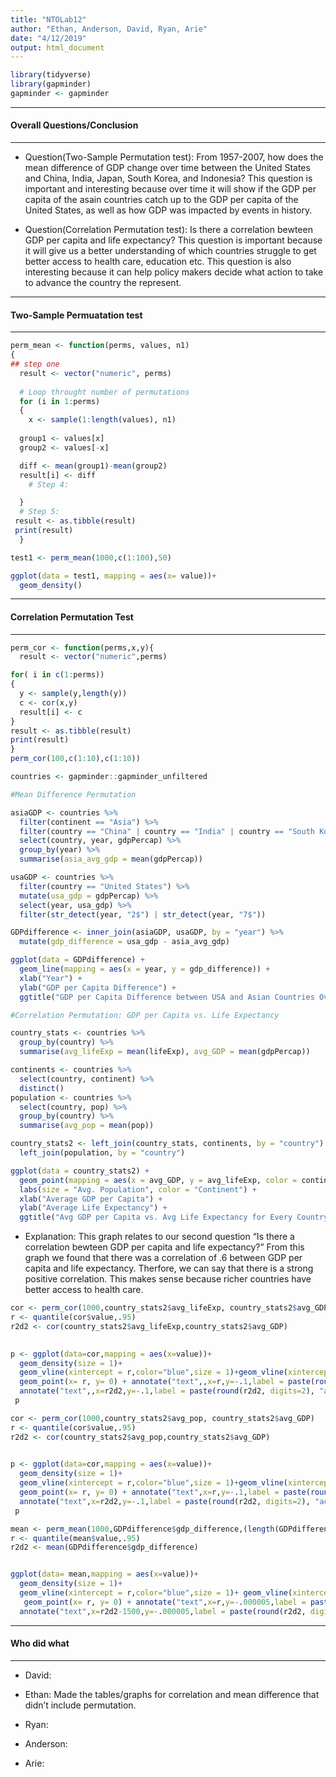```yaml
---
title: "NTOLab12"
author: "Ethan, Anderson, David, Ryan, Arie"
date: "4/12/2019"
output: html_document
---
```

```r
library(tidyverse)
library(gapminder)
gapminder <- gapminder
```
*****
#### Overall Questions/Conclusion
*****
* Question(Two-Sample Permutation test): From 1957-2007, how does the mean difference of GDP change over time between the United States and China, India, Japan, South Korea, and Indonesia? This question is important and interesting because over time it will show if the GDP per capita of the asain countries catch up to the GDP per capita of the United States, as well as how GDP was impacted by events in history.

* Question(Correlation Permutation test): Is there a correlation bewteen GDP per capita and life expectancy? This question is important because it will give us a better understanding of which countries struggle to get better access to health care, education etc. This question is also interesting because it can help policy makers decide what action to take to advance the country the represent. 

*****
#### Two-Sample Permuatation test
*****
```r
perm_mean <- function(perms, values, n1)
{
## step one
  result <- vector("numeric", perms)
  
  # Loop throught number of permutations
  for (i in 1:perms)
  {
    x <- sample(1:length(values), n1)
  
  group1 <- values[x]
  group2 <- values[-x]

  diff <- mean(group1)-mean(group2)
  result[i] <- diff
    # Step 4:

  }
  # Step 5:
 result <- as.tibble(result)
 print(result)
  }

test1 <- perm_mean(1000,c(1:100),50)

ggplot(data = test1, mapping = aes(x= value))+
  geom_density()

```

*****
#### Correlation Permutation Test
*****

```r
perm_cor <- function(perms,x,y){
  result <- vector("numeric",perms)

for( i in c(1:perms))
{
  y <- sample(y,length(y))
  c <- cor(x,y)
  result[i] <- c
}
result <- as.tibble(result)
print(result)
}
perm_cor(100,c(1:10),c(1:10))

```

```r

countries <- gapminder::gapminder_unfiltered

#Mean Difference Permutation

asiaGDP <- countries %>%
  filter(continent == "Asia") %>%
  filter(country == "China" | country == "India" | country == "South Korea" | country == "Japan" | country == "Indonesia") %>%
  select(country, year, gdpPercap) %>%
  group_by(year) %>%
  summarise(asia_avg_gdp = mean(gdpPercap))

usaGDP <- countries %>%
  filter(country == "United States") %>%
  mutate(usa_gdp = gdpPercap) %>%
  select(year, usa_gdp) %>%
  filter(str_detect(year, "2$") | str_detect(year, "7$"))

GDPdifference <- inner_join(asiaGDP, usaGDP, by = "year") %>%
  mutate(gdp_difference = usa_gdp - asia_avg_gdp)

ggplot(data = GDPdifference) +
  geom_line(mapping = aes(x = year, y = gdp_difference)) +
  xlab("Year") +
  ylab("GDP per Capita Difference") +
  ggtitle("GDP per Capita Difference between USA and Asian Countries Over Time", subtitle = "Asian Countries Include: China, India, Japan, Indonesia, South Korea (top 5 Asia GDP's)")

#Correlation Permutation: GDP per Capita vs. Life Expectancy

country_stats <- countries %>%
  group_by(country) %>%
  summarise(avg_lifeExp = mean(lifeExp), avg_GDP = mean(gdpPercap))

continents <- countries %>%
  select(country, continent) %>%
  distinct()
population <- countries %>%
  select(country, pop) %>%
  group_by(country) %>%
  summarise(avg_pop = mean(pop))

country_stats2 <- left_join(country_stats, continents, by = "country") %>%
  left_join(population, by = "country")

ggplot(data = country_stats2) +
  geom_point(mapping = aes(x = avg_GDP, y = avg_lifeExp, color = continent, size = avg_pop)) +
  labs(size = "Avg. Population", color = "Continent") +
  xlab("Average GDP per Capita") +
  ylab("Average Life Expectancy") +
  ggtitle("Avg GDP per Capita vs. Avg Life Expectancy for Every Country (1952-2007)")
```

* Explanation: This graph relates to our second question "Is there a correlation bewteen GDP per capita and life expectancy?" From this graph we found that there was a correlation of .6 between GDP per capita and life expectancy. Therfore, we can say that there is a strong positive correlation. This makes sense because richer countries have better access to health care. 

```r
cor <- perm_cor(1000,country_stats2$avg_lifeExp, country_stats2$avg_GDP)
r <- quantile(cor$value,.95)
r2d2 <- cor(country_stats2$avg_lifeExp,country_stats2$avg_GDP)

  
p <- ggplot(data=cor,mapping = aes(x=value))+
  geom_density(size = 1)+
  geom_vline(xintercept = r,color="blue",size = 1)+geom_vline(xintercept = r2d2,color="red",size = 1)+
  geom_point(x= r, y= 0) + annotate("text",,x=r,y=-.1,label = paste(round(r, digits=3), "= .95 Percentile"))+
  annotate("text",,x=r2d2,y=-.1,label = paste(round(r2d2, digits=2), "actual cor"))
 p 

```
```r
cor <- perm_cor(1000,country_stats2$avg_pop, country_stats2$avg_GDP)
r <- quantile(cor$value,.95)
r2d2 <- cor(country_stats2$avg_pop,country_stats2$avg_GDP)

  
p <- ggplot(data=cor,mapping = aes(x=value))+
  geom_density(size = 1)+
  geom_vline(xintercept = r,color="blue",size = 1)+geom_vline(xintercept = r2d2,color="red",size = 1)+
  geom_point(x= r, y= 0) + annotate("text",x=r,y=-.1,label = paste(round(r, digits=3), "= .95 Percentile"))+
  annotate("text",x=r2d2,y=-.1,label = paste(round(r2d2, digits=2), "actual cor"))
 p 

```
```r
mean <- perm_mean(1000,GDPdifference$gdp_difference,(length(GDPdifference$gdp_difference))/2)
r <- quantile(mean$value,.95)
r2d2 <- mean(GDPdifference$gdp_difference)


ggplot(data= mean,mapping = aes(x=value))+
  geom_density(size = 1)+
  geom_vline(xintercept = r,color="blue",size = 1)+ geom_vline(xintercept = r2d2,color="red",size = 1)+
   geom_point(x= r, y= 0) + annotate("text",x=r,y=-.000005,label = paste(round(r, digits=3), "= .95 Percentile"))+
  annotate("text",x=r2d2-1500,y=-.000005,label = paste(round(r2d2, digits=2), "actual"))

```


*****
#### Who did what
*****

* David:

* Ethan: Made the tables/graphs for correlation and mean difference that didn't include permutation. 

* Ryan:

* Anderson:

* Arie:
